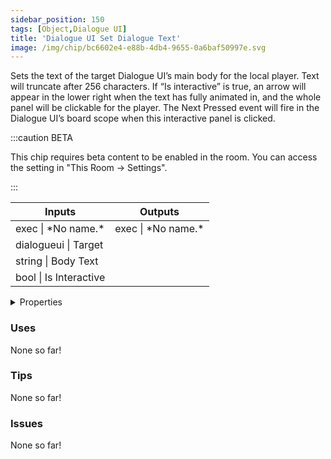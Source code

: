 ```yaml
---
sidebar_position: 150
tags: [Object,Dialogue UI]
title: 'Dialogue UI Set Dialogue Text'
image: /img/chip/bc6602e4-e88b-4db4-9655-0a6baf50997e.svg
---
```


Sets the text of the target Dialogue UI’s main body for the local player. Text will truncate after 256 characters. If “Is interactive” is true, an arrow will appear in the lower right when the text has fully animated in, and the whole panel will be clickable for the player. The Next Pressed event will fire in the Dialogue UI’s board scope when this interactive panel is clicked.

:::caution BETA

This chip requires beta content to be enabled in the room. You can access the setting in "This Room -> Settings".

:::

<IChip uuid="bc6602e4-e88b-4db4-9655-0a6baf50997e"/>

<table><thead><tr><th>Inputs</th><th>Outputs</th></tr></thead><tbody><tr><td>exec | *No name.*</td><td>exec | *No name.*</td></tr><tr><td>dialogueui | Target</td><td /></tr><tr><td>string | Body Text</td><td /></tr><tr><td>bool | Is Interactive</td><td /></tr></tbody></table>

<details>
  <summary>Properties</summary>
  <div>
    <div>
    <table>
      <tbody>
        <tr>
          <td>Is beta required?</td>
          <td>Yes</td>
        </tr>
        <tr>
          <td>Is chip a trolling risk?</td>
          <td>No</td>
        </tr>
        <tr>
          <td>Is chip a role assignment risk?</td>
          <td>No</td>
        </tr>
        <tr>
          <td>Chip UUID</td>
          <td>bc6602e4-e88b-4db4-9655-0a6baf50997e</td>
        </tr>
        <tr>
          <td>Room availability</td>
          <td>Available everywhere</td>
        </tr>
      </tbody>
    </table>
    </div>
  </div>
</details>

### Uses

None so far!

### Tips

None so far!

### Issues

None so far!